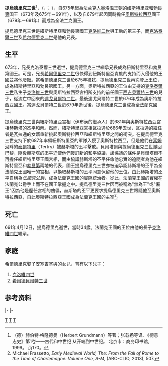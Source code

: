 {{refimprove|time=2015-02-06T09:31:32+00:00}}
{{Expand|time=2015-02-06}}

{{Infobox royalty
|name         = 提烏德里克三世<br>Thierry III
|title        = '''[[法兰克国王列表|法兰克人之王]]'''、<br>'''[[法兰克国王列表|纽斯特里亚国王]]'''
|image        = Theuderic III.jpg
|imgw         = 200px
|caption      = 提烏德里克三世
|succession   = [[法兰克国王列表|法兰克人之王]]
|reign        = 679年12月23日—691年4月12日
|predecessor  = [[达格贝尔特二世|达戈贝尔特二世]]
|successor    = [[克洛维四世|克洛维四世]]
|succession1  = [[法兰克国王列表|纽斯特里亚国王]]
|reign1       = 673年3月10日—673年3月10日
|predecessor1 = [[克洛泰尔三世|克洛泰尔三世]]
|successor1   = [[希尔德里克二世|希尔德里克二世]]
|predecessor2 = [[希尔德里克二世|希尔德里克二世]]
|reign2       = 675年10月—679年12月23日
|successor2   = 他自己''（作为全法兰克的王）''
|spouse       = [[克洛蒂尔德_(提乌德里克三世的妻子)|克洛蒂尔德]]
|issue        = [[克洛维四世|克洛维四世]]<br>[[希尔德贝尔特三世|希尔德贝尔特三世]]<br>[[克洛泰尔四世|克洛泰尔四世]]
|house        = [[墨洛温王朝|墨洛温王朝]]
|house-type   = 王朝
|father       = [[克洛维二世|克洛维二世]]
|mother       = {{link-en|聖巴蒂尔德|Balthild}}
|birth_date   = 657年
|birth_place  = 
|death_date   = {{death date and age|df=yes|691|4|12|657|0|0}}
|death_place  = 
|burial_date  = 
|burial_place = 
|religion     = [[天主教|天主教]]
}}

'''提烏德里克三世'''<ref>（德）赫伯特·格隆德曼（Herbert Grundmann）等著；张载扬等译. 《德意志史》第1卷——古代和中世纪 从开端到中世纪。 北京市：商务印书馆, 1999。 页170。</ref>，（{{lang-fr|Thierry III}}，{{lang-la|Theudericus III}}； {{bd|657年||691年|4月12日}}），自675年起為[[法兰克人|法兰克人]][[墨洛温王朝|墨洛温王朝]]的[[纽斯特里亚|纽斯特里亚]]和[[勃艮第王國|勃艮第]]国王（673年及675年－691年），以及自679年起因同時擔任[[奧斯特拉西亞|奧斯特拉西亞]]國王（679年－691年）而成為全法兰克国王。

提烏德里克三世是紐斯特里亞和勃艮第國王[[克洛維二世|克洛維二世]]與王后{{link-en|聖巴蒂爾德|Balthild}}的第三子，而[[克洛泰爾三世|克洛泰爾三世]]及[[希尔德里克二世|希尔德里克二世]]是他的兄長。

== 生平 ==
673年，兄長克洛泰爾三世逝世，提烏德里克三世繼承兄長成為紐斯特里亞和勃艮第國王。可是，兄長[[希爾德里克二世|希爾德里克二世]]很快得到紐斯特里亞貴族的支持而入侵他的王國並將他廢黜。當希爾德里克二世於675年被弒，提烏德里克三世再次登上王位，成為紐斯特里亞和勃艮第國王。另一方面，奧斯特拉西亞的王位由{{link-en|伊布漢|Ebroin}}支持的[[克洛泰爾三世|克洛泰爾三世]]私生子[[克洛維三世|克洛維三世]]與奧斯特拉西亞宮相{{link-en|胡夫爾德|Wulfoald}}所支持的前任國王[[西吉貝爾特三世|西吉貝爾特三世]]的兒子，從流亡中回來的[[達戈貝爾特二世|達戈貝爾特二世]]。最後達戈貝爾特二世於676年成為奧斯特拉西亞國王。當達戈貝爾特二世於679年逝世後，提烏德里克三世成為全法蘭克國王。

提烏德里克三世與紐斯特里亞宮相{{link-en|瓦拉通|Waratton}}（伊布漢的繼承人）於681年與奧斯特拉西亞宮相[[丕平二世|赫斯塔的丕平]]和解。然而，紐斯特里亞宮相瓦拉通於686年去世，瓦拉通的繼任者是瓦拉通的女婿{{link-en|貝爾塔爾|Berthar}}重新挑起奧斯特拉西亞和紐斯特里亞之間的衝突。在提烏德里克三世支持下於687年率領紐斯特里亞的軍隊入侵了奧斯特拉西亞，但是他們在[[索姆河|索姆河]]畔的[[泰爾特里|泰爾特里]]（Tertry）被赫斯塔的丕平擊敗。貝爾塔爾與提烏德里克三世撤回巴黎，隨後赫斯塔的丕平迫使他們簽訂新的和平協議，該協議的條件是貝爾塔爾不再擔任紐斯特里亞王國宮相，而由協議赫斯塔的丕平任命他忠實的追隨者{{link-en|諾德伯特|Nordebert}}為他在紐斯特里亞和[[勃艮第|勃艮第]]兩地的代表，國王提烏德里克三世亦被迫承認赫斯塔的丕平為全法蘭克王國唯一的宮相，以換取赫斯塔的丕平同意保留他的王位。由此赫斯塔的丕平自稱為''法蘭克公爵''，成為法蘭克王國的實際統治者。從此，法蘭克王國的實權在法蘭克公爵手上而不在國王掌握之中。提烏德里克三世因而被稱為"無為王"或"懶王"因為他是歷任宮相的傀儡，赫斯塔的丕平更要求提烏德里克三世跟隨他至奧斯特拉西亞，自此奧斯特拉西亞王國成為法蘭克王國的主宰<ref>Michael Frassetto, ''Early Medieval World, The: From the Fall of Rome to the Time of Charlemagne: Volume One, A-M'', (ABC-CLIO, 2013), 507.</ref>。

== 死亡 ==
691年4月12日，提烏德里克逝世，當時34歲。法蘭克王國的王位由他的長子[[克洛維四世|克洛維四世]]繼承。

== 家庭 ==
希爾德里克娶了[[安塞吉塞|安塞吉塞]]與{{link-en|聖白加|Begga}}的女兒{{link-fr|克洛蒂爾德 (提烏德里克三世的妻子)|Clotilde (femme de Thierry III)|克洛蒂爾德}}，育有以下兒子：

#[[克洛維四世|克洛維四世]]
#[[希爾德貝爾特三世|希爾德貝爾特三世]]


== 参考资料 ==
{{reflist}}

{{S-start}}
{{S-hou|[[墨洛溫王朝|墨洛溫王朝]]||657年||691年4月12日|name=提烏德里克三世}}
{{S-bef|before=[[希爾德里克二世|希爾德里克二世]]}}
{{S-ttl|title=[[法兰克国王列表|紐斯特里亞和勃艮第國王]]|years=675年10月—691年4月12日}}
{{S-aft|rows=3|after=[[克洛維四世|克洛維四世]]}}
|-
{{S-bef|before=[[达格贝尔特二世|达格贝尔特二世]]}}
{{S-ttl|title=[[法兰克国王列表|奧斯特拉國王]]|years=679年12月23日—691年4月12日}}
|-
{{S-vac|last=希爾德里克二世}}
{{S-ttl|title=[[法兰克国王列表|法兰克人之王]]|years=675年10月—691年4月12日}}
{{end}}
{{墨洛温王朝}}
{{法國國家元首}}
{{Authority control}}

[[Category:7世纪法兰克人|T]]
[[Category:法兰克国王|T]]
[[Category:墨洛温王朝|T]]